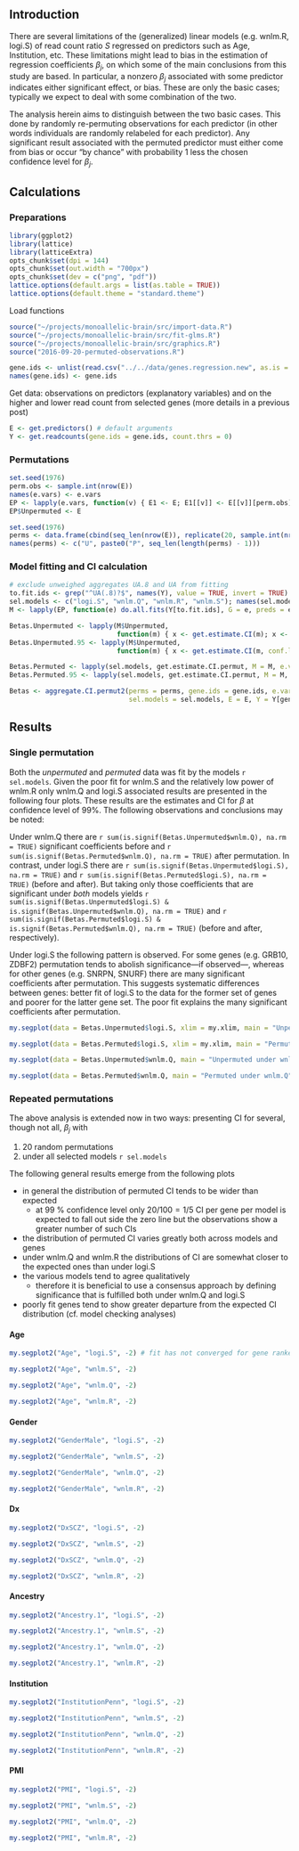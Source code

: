## Introduction

There are several limitations of the (generalized) linear models (e.g. wnlm.R, logi.S) of read count ratio $S$ regressed on predictors such as Age, Institution, etc.  These limitations might lead to bias in the estimation of regression coefficients $\beta_j$, on which some of the main conclusions from this study are based.  In particular, a nonzero $\beta_j$ associated with some predictor indicates either significant effect, or bias.  These are only the basic cases; typically we expect to deal with some combination of the two.

The analysis herein aims to distinguish between the two basic cases.  This done by randomly re-permuting observations for each predictor (in other words individuals are randomly relabeled for each predictor).  Any significant result associated with the permuted predictor must either come from bias or occur "by chance" with probability 1 less the chosen confidence level for $\beta_j$.

## Calculations

### Preparations

```r
library(ggplot2)
library(lattice)
library(latticeExtra)
opts_chunk$set(dpi = 144)
opts_chunk$set(out.width = "700px")
opts_chunk$set(dev = c("png", "pdf"))
lattice.options(default.args = list(as.table = TRUE))
lattice.options(default.theme = "standard.theme")
```

Load functions

```r
source("~/projects/monoallelic-brain/src/import-data.R")
source("~/projects/monoallelic-brain/src/fit-glms.R")
source("~/projects/monoallelic-brain/src/graphics.R")
source("2016-09-20-permuted-observations.R")
```

```r
gene.ids <- unlist(read.csv("../../data/genes.regression.new", as.is = TRUE))
names(gene.ids) <- gene.ids
```

Get data: observations on predictors (explanatory variables) and on the higher and lower read count from selected genes (more details in a previous post)
```r
E <- get.predictors() # default arguments
Y <- get.readcounts(gene.ids = gene.ids, count.thrs = 0)
```

### Permutations

```r
set.seed(1976)
perm.obs <- sample.int(nrow(E))
names(e.vars) <- e.vars
EP <- lapply(e.vars, function(v) { E1 <- E; E1[[v]] <- E[[v]][perm.obs]; return(E1) })
EP$Unpermuted <- E
```

```r
set.seed(1976)
perms <- data.frame(cbind(seq_len(nrow(E)), replicate(20, sample.int(nrow(E)))))
names(perms) <- c("U", paste0("P", seq_len(length(perms) - 1)))
```

### Model fitting and CI calculation

```r
# exclude unweighed aggregates UA.8 and UA from fitting
to.fit.ids <- grep("^UA(.8)?$", names(Y), value = TRUE, invert = TRUE)
sel.models <- c("logi.S", "wnlm.Q", "wnlm.R", "wnlm.S"); names(sel.models) <- sel.models
M <- lapply(EP, function(e) do.all.fits(Y[to.fit.ids], G = e, preds = e.vars, sel.models = sel.models))
```

```r
Betas.Unpermuted <- lapply(M$Unpermuted,
                           function(m) { x <- get.estimate.CI(m); x <- x[ ! x$Coefficient %in% "(Intercept)", ] })
Betas.Unpermuted.95 <- lapply(M$Unpermuted,
                           function(m) { x <- get.estimate.CI(m, conf.lev = 0.95); x <- x[ ! x$Coefficient %in% "(Intercept)", ] })
```

```r
Betas.Permuted <- lapply(sel.models, get.estimate.CI.permut, M = M, e.v = e.vars, conf.lev = 0.99)
Betas.Permuted.95 <- lapply(sel.models, get.estimate.CI.permut, M = M, e.v = e.vars, conf.lev = 0.95)
```

```r
Betas <- aggregate.CI.permut2(perms = perms, gene.ids = gene.ids, e.vars = e.vars,
                              sel.models = sel.models, E = E, Y = Y[gene.ids], conf.lev=0.99)
```

## Results

### Single permutation

Both the *unpermuted* and *permuted* data was fit by the models `r sel.models`.  Given the poor fit for wnlm.S and the relatively low power of wnlm.R only wnlm.Q and logi.S associated results are presented in the following four plots. These results are the estimates and CI for $\beta$ at confidence level of $99\%$.  The following observations and conclusions may be noted:

Under wnlm.Q there are `r sum(is.signif(Betas.Unpermuted$wnlm.Q), na.rm = TRUE)` significant coefficients before and `r sum(is.signif(Betas.Permuted$wnlm.Q), na.rm = TRUE)` after permutation.  In contrast, under logi.S there are `r sum(is.signif(Betas.Unpermuted$logi.S), na.rm = TRUE)` and `r sum(is.signif(Betas.Permuted$logi.S), na.rm = TRUE)` (before and after).  But taking only those coefficients that are significant under *both* models yields `r sum(is.signif(Betas.Unpermuted$logi.S) & is.signif(Betas.Unpermuted$wnlm.Q), na.rm = TRUE)` and `r sum(is.signif(Betas.Permuted$logi.S) & is.signif(Betas.Permuted$wnlm.Q), na.rm = TRUE)` (before and after, respectively).

Under logi.S the following pattern is observed.  For some genes (e.g. GRB10, ZDBF2) permutation tends to abolish significance---if observed---, whereas for other genes (e.g. SNRPN, SNURF) there are many significant coefficients after permutation.  This suggests systematic differences between genes: better fit of logi.S to the data for the former set of genes and poorer for the latter gene set.  The poor fit explains the many significant coefficients after permutation.

```r
my.segplot(data = Betas.Unpermuted$logi.S, xlim = my.xlim, main = "Unpermuted under logi.S")
```

```r
my.segplot(data = Betas.Permuted$logi.S, xlim = my.xlim, main = "Permuted under logi.S")
```

```r
my.segplot(data = Betas.Unpermuted$wnlm.Q, main = "Unpermuted under wnlm.Q")
```

```r
my.segplot(data = Betas.Permuted$wnlm.Q, main = "Permuted under wnlm.Q")
```

### Repeated permutations

The above analysis is extended now in two ways: presenting CI for several, though not all, $\beta_j$ with

1. 20 random permutations
1. under all selected models `r sel.models`

The following general results emerge from the following plots

* in general the distribution of permuted CI tends to be wider than expected
  * at 99 % confidence level only $20 / 100 = 1/5$ CI per gene per model is expected to fall out side the zero line but the observations show a greater number of such CIs
* the distribution of permuted CI varies greatly both across models and genes
* under wnlm.Q and wnlm.R the distributions of CI are somewhat closer to the expected ones than under logi.S
* the various models tend to agree qualitatively
    * therefore it is beneficial to use a consensus approach by defining significance that is fulfilled both under wnlm.Q and logi.S
* poorly fit genes tend to show greater departure from the expected CI distribution (cf. model checking analyses)

#### Age

```r
my.segplot2("Age", "logi.S", -2) # fit has not converged for gene ranked 2 (TMEM261P1)
```

```r
my.segplot2("Age", "wnlm.S", -2)
```

```r
my.segplot2("Age", "wnlm.Q", -2)
```

```r
my.segplot2("Age", "wnlm.R", -2)
```

#### Gender

```r
my.segplot2("GenderMale", "logi.S", -2)
```

```r
my.segplot2("GenderMale", "wnlm.S", -2)
```

```r
my.segplot2("GenderMale", "wnlm.Q", -2)
```

```r
my.segplot2("GenderMale", "wnlm.R", -2)
```

#### Dx

```r
my.segplot2("DxSCZ", "logi.S", -2)
```

```r
my.segplot2("DxSCZ", "wnlm.S", -2)
```

```r
my.segplot2("DxSCZ", "wnlm.Q", -2)
```

```r
my.segplot2("DxSCZ", "wnlm.R", -2)
```

#### Ancestry

```r
my.segplot2("Ancestry.1", "logi.S", -2)
```

```r
my.segplot2("Ancestry.1", "wnlm.S", -2)
```

```r
my.segplot2("Ancestry.1", "wnlm.Q", -2)
```

```r
my.segplot2("Ancestry.1", "wnlm.R", -2)
```

#### Institution

```r
my.segplot2("InstitutionPenn", "logi.S", -2)
```

```r
my.segplot2("InstitutionPenn", "wnlm.S", -2)
```

```r
my.segplot2("InstitutionPenn", "wnlm.Q", -2)
```

```r
my.segplot2("InstitutionPenn", "wnlm.R", -2)
```

#### PMI

```r
my.segplot2("PMI", "logi.S", -2)
```

```r
my.segplot2("PMI", "wnlm.S", -2)
```

```r
my.segplot2("PMI", "wnlm.Q", -2)
```

```r
my.segplot2("PMI", "wnlm.R", -2)
```
